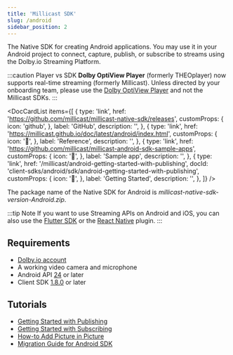 ```yaml
---
title: 'Millicast SDK'
slug: /android
sidebar_position: 2
---
```


The Native SDK for creating Android applications. You may use it in your Android project to connect, capture, publish, or subscribe to streams using the Dolby.io Streaming Platform.

:::caution Player vs SDK
**Dolby OptiView Player** (formerly THEOplayer) now supports real-time streaming (formerly Millicast). Unless directed by your onboarding team, please use the [Dolby OptiView Player](../player/index.mdx) and not the Millicast SDKs.
:::


<DocCardList
  items={[
    {
      type: 'link',
      href: 'https://github.com/millicast/millicast-native-sdk/releases',
      customProps: {
        icon: 'github',
      },
      label: 'GitHub',
      description: '',
    },
    {
      type: 'link',
      href: 'https://millicast.github.io/doc/latest/android/index.html',
      customProps: {
        icon: '📖',
      },
      label: 'Reference',
      description: '',
    },
    {
      type: 'link',
      href: 'https://github.com/millicast/millicast-android-sdk-sample-apps',
      customProps: {
        icon: '📱',
      },
      label: 'Sample app',
      description: '',
    },
    {
      type: 'link',
      href: '/millicast/android-getting-started-with-publishing',
      docId: 'client-sdks/android/sdk/android-getting-started-with-publishing',
      customProps: {
        icon: '🚀',
      },
      label: 'Getting Started',
      description: '',
    },
  ]}
/>

The package name of the Native SDK for Android is _millicast-native-sdk-version-Android.zip_.

:::tip Note
If you want to use Streaming APIs on Android and iOS, you can also use the [Flutter SDK](/millicast/client-sdks/flutter/index.mdx) or the [React Native](/millicast/client-sdks/react-native/index.mdx) plugin.
:::

## Requirements

- [Dolby.io account](https://dashboard.dolby.io/signup)
- A working video camera and microphone
- Android API [24](https://developer.android.com/tools/releases/platforms#7.0) or later
- Client SDK [1.8.0](https://github.com/millicast/millicast-native-sdk/releases) or later

## Tutorials

- [Getting Started with Publishing](/millicast/client-sdks/android/sdk/android-how-to-add-picture-in-picture.mdx)
- [Getting Started with Subscribing](/millicast/client-sdks/android/sdk/android-getting-started-with-subscribing.md)
- [How-to Add Picture in Picture](/millicast/client-sdks/android/sdk/android-how-to-add-picture-in-picture.mdx)
- [Migration Guide for Android SDK](/millicast/client-sdks/android/sdk/android-sdk-migration-guide.mdx)
